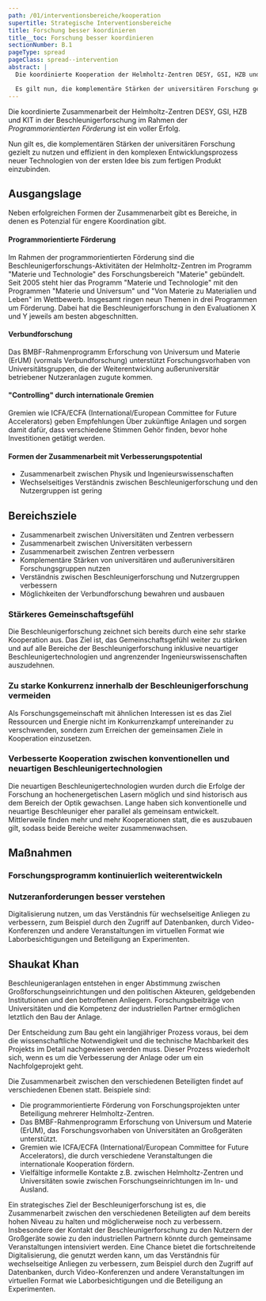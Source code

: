 ```yaml
---
path: /01/interventionsbereiche/kooperation
supertitle: Strategische Interventionsbereiche
title: Forschung besser koordinieren
title__toc: Forschung besser koordinieren
sectionNumber: B.1
pageType: spread
pageClass: spread--intervention
abstract: |
  Die koordinierte Kooperation der Helmholtz-Zentren DESY, GSI, HZB und KIT in der BeschleunigerZusammenarbeitforschung im Rahmen der _Programmorientierten Förderung_ ist ein voller Erfolg. {.orange}

  Es gilt nun, die komplementäre Stärken der universitären Forschung gezielt zu nutzen und in den komplexe Entwicklungsprozess neuer Technologien von der zunächst fixen Idee bis hin zum fertigen Produkt effizient zu integrieren. {.orange}
---
```



<div class="spread--left spread-area--intro">

Die koordinierte Zusammenarbeit der Helmholtz-Zentren DESY, GSI, HZB und KIT in der Beschleunigerforschung im Rahmen der _Programmorientierten Förderung_ ist ein voller Erfolg.

Nun gilt es, die komplementären Stärken der universitären Forschung gezielt zu nutzen und effizient in den komplexen Entwicklungsprozess neuer Technologien von der ersten Idee bis zum fertigen Produkt einzubinden.

</div>

<div class="spread--left spread-area--causal-map">

<CausalMap filter="cooperation" />

</div>

<div class="spread--right spread-area--c-1 spread-area--small">

## Ausgangslage

Neben erfolgreichen Formen der Zusammenarbeit gibt es Bereiche, in denen es Potenzial für engere Koordination gibt.

#### Programmorientierte Förderung

Im Rahmen der programmorientierten Förderung sind die Beschleunigerforschungs-Aktivitäten der Helmholtz-Zentren im Programm "Materie und Technologie" des Forschungsbereich "Materie" gebündelt. Seit 2005 steht hier das Programm "Materie und Technologie" mit den Programmen "Materie und Universum" und "Von Materie zu Materialien und Leben" im Wettbewerb. Insgesamt ringen neun Themen in drei Programmen um Förderung. Dabei hat die Beschleunigerforschung in den Evaluationen X und Y jeweils am besten abgeschnitten.

#### Verbundforschung

Das BMBF-Rahmenprogramm Erforschung von Universum und Materie (ErUM) (vormals Verbundforschung) unterstützt Forschungsvorhaben von Universitätsgruppen, die der Weiterentwicklung außeruniversitär betriebener Nutzeranlagen zugute kommen.

#### "Controlling" durch internationale Gremien

Gremien wie ICFA/ECFA (International/European Committee for Future Accelerators) geben Empfehlungen Über zukünftige Anlagen und sorgen damit dafür, dass verschiedene Stimmen Gehör finden, bevor hohe Investitionen getätigt werden.

#### Formen der Zusammenarbeit mit Verbesserungspotential

- Zusammenarbeit zwischen Physik und Ingenieurswissenschaften
- Wechselseitiges Verständnis zwischen Beschleunigerforschung und den Nutzergruppen ist gering

</div>

<div class="spread--right spread-area--c-2 spread-area--small">

## Bereichsziele

- Zusammenarbeit zwischen Universitäten und Zentren verbessern
- Zusammenarbeit zwischen Universitäten verbessern
- Zusammenarbeit zwischen Zentren verbessern
- Komplementäre Stärken von universitären und außeruniversitären Forschungsgruppen nutzen
- Verständnis zwischen Beschleunigerforschung und Nutzergruppen verbessern
- Möglichkeiten der Verbundforschung bewahren und ausbauen

### Stärkeres Gemeinschaftsgefühl

Die Beschleunigerforschung zeichnet sich bereits durch eine sehr starke Kooperation aus. Das Ziel ist, das Gemeinschaftsgefühl weiter zu stärken und auf alle Bereiche der Beschleunigerforschung inklusive neuartiger Beschleunigertechnologien und angrenzender Ingenieurswissenschaften auszudehnen.

### Zu starke Konkurrenz innerhalb der Beschleunigerforschung vermeiden

Als Forschungsgemeinschaft mit ähnlichen Interessen ist es das Ziel Ressourcen und Energie nicht im Konkurrenzkampf untereinander zu verschwenden, sondern zum Erreichen der gemeinsamen Ziele in Kooperation einzusetzen.

### Verbesserte Kooperation zwischen konventionellen und neuartigen Beschleunigertechnologien

Die neuartigen Beschleunigertechnologien wurden durch die Erfolge der Forschung an hochenergetischen Lasern möglich und sind historisch aus dem Bereich der Optik gewachsen. Lange haben sich konventionelle und neuartige Beschleuniger eher parallel als gemeinsam entwickelt. Mittlerweile finden mehr und mehr Kooperationen statt, die es auszubauen gilt, sodass beide Bereiche weiter zusammenwachsen.

</div>

<div class="spread--right spread-area--c-3 spread-area--small">

## Maßnahmen

### Forschungsprogramm kontinuierlich weiterentwickeln

### Nutzeranforderungen besser verstehen

Digitalisierung nutzen, um das Verständnis für wechselseitige Anliegen zu verbessern, zum Beispiel durch den Zugriff auf Datenbanken, durch Video-Konferenzen und andere Veranstaltungen im virtuellen Format wie Laborbesichtigungen und Beteiligung an Experimenten.

</div>

<div class="spread--right spread-area--c-3 hidden">

## Shaukat Khan

Beschleunigeranlagen entstehen in enger Abstimmung zwischen Großforschungseinrichtungen und den politischen Akteuren, geldgebenden Institutionen und den betroffenen Anliegern. Forschungsbeiträge von Universitäten und die Kompetenz der industriellen Partner ermöglichen letztlich den Bau der Anlage.

Der Entscheidung zum Bau geht ein langjähriger Prozess voraus, bei dem die wissenschaftliche Notwendigkeit und die technische Machbarkeit des Projekts im Detail nachgewiesen werden muss. Dieser Prozess wiederholt sich, wenn es um die Verbesserung der Anlage oder um ein Nachfolgeprojekt geht.

Die Zusammenarbeit zwischen den verschiedenen Beteiligten findet auf verschiedenen Ebenen statt. Beispiele sind:

- Die programmorientierte Förderung von Forschungsprojekten unter Beteiligung mehrerer Helmholtz-Zentren.
- Das BMBF-Rahmenprogramm Erforschung von Universum und Materie (ErUM), das Forschungsvorhaben von Universitäten an Großgeräten unterstützt.
- Gremien wie ICFA/ECFA (International/European Committee for Future Accelerators), die durch verschiedene Veranstaltungen die internationale Kooperation fördern.
- Vielfältige informelle Kontakte z.B. zwischen Helmholtz-Zentren und Universitäten sowie zwischen Forschungseinrichtungen im In- und Ausland.

Ein strategisches Ziel der Beschleunigerforschung ist es, die Zusammenarbeit zwischen den verschiedenen Beteiligten auf dem bereits hohen Niveau zu halten und möglicherweise noch zu verbessern. Insbesondere der Kontakt der Beschleunigerforschung zu den Nutzern der Großgeräte sowie zu den industriellen Partnern könnte durch gemeinsame Veranstaltungen intensiviert werden.
Eine Chance bietet die fortschreitende Digitalisierung, die genutzt werden kann, um das Verständnis für wechselseitige Anliegen zu verbessern, zum Beispiel durch den Zugriff auf Datenbanken, durch Video-Konferenzen und andere Veranstaltungen im virtuellen Format wie Laborbesichtigungen und die Beteiligung an Experimenten.

</div>
